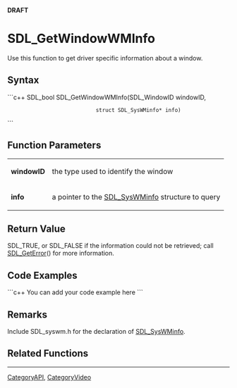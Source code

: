 <!-- pragma section-numbers off -->
<!-- pragma disable-camelcase -->
'''DRAFT'''

= SDL_GetWindowWMInfo =
Use this function to get driver specific information about a window.


== Syntax ==
```c++
SDL_bool SDL_GetWindowWMInfo(SDL_WindowID          windowID,
                             struct SDL_SysWMinfo* info)
```

== Function Parameters ==
{|
|'''windowID'''
|the type used to identify the window
|-
|'''info'''
|a pointer to the [[SDL_SysWMinfo]] structure to query
|}

== Return Value ==
SDL_TRUE, or SDL_FALSE if the information could not be retrieved; call [[SDL_GetError]]() for more information. 

== Code Examples ==
```c++
You can add your code example here
```

== Remarks ==
Include SDL_syswm.h for the declaration of [[SDL_SysWMinfo]].

== Related Functions ==

----
[[CategoryAPI]], [[CategoryVideo]]
